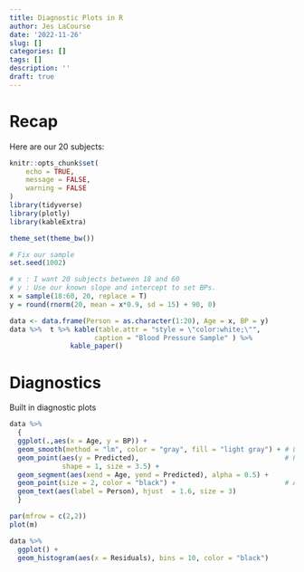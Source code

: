 ```yaml
---
title: Diagnostic Plots in R
author: Jes LaCourse
date: '2022-11-26'
slug: []
categories: []
tags: []
description: ''
draft: true
---
```


# Recap

Here are our 20 subjects: 


```r
knitr::opts_chunk$set(
	echo = TRUE,
	message = FALSE,
	warning = FALSE
)
library(tidyverse)
library(plotly)
library(kableExtra)

theme_set(theme_bw())
```

```r
# Fix our sample 
set.seed(1002)

# x : I want 20 subjects between 18 and 60
# y : Use our known slope and intercept to set BPs.
x = sample(18:60, 20, replace = T)
y = round(rnorm(20, mean = x*0.9, sd = 15) + 90, 0)  

data <- data.frame(Person = as.character(1:20), Age = x, BP = y)
data %>%  t %>% kable(table.attr = "style = \"color:white;\"", 
                     caption = "Blood Pressure Sample" ) %>% 
               kable_paper()


```

# Diagnostics

Built in diagnostic plots

```r
data %>%
  {
  ggplot(.,aes(x = Age, y = BP)) + 
  geom_smooth(method = "lm", color = "gray", fill = "light gray") + # Linear estimate
  geom_point(aes(y = Predicted),                                    # Predicted values
             shape = 1, size = 3.5) +
  geom_segment(aes(xend = Age, yend = Predicted), alpha = 0.5) +    
  geom_point(size = 2, color = "black") +                           # Actual values
  geom_text(aes(label = Person), hjust  = 1.6, size = 3)
  }

```






```r
par(mfrow = c(2,2))
plot(m)

data %>% 
  ggplot() + 
  geom_histogram(aes(x = Residuals), bins = 10, color = "black") 

```